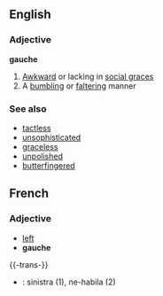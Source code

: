 ==English==

===Adjective===
'''gauche'''

# [[Awkward]] or lacking in [[social grace]]s
# A [[bumbling]] or [[falter]]ing manner

===See also===
*[[tactless]]
*[[unsophisticated]]
*[[graceless]]
*[[unpolished]]
*[[butterfingered]]

==French==
===Adjective===
* [[left]]
* '''gauche'''

{{-trans-}}

* {{io}} : sinistra (1), ne-habila (2)